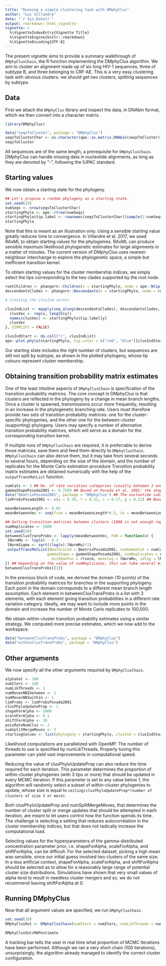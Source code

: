 ```yaml
---
title: "Running a simple clustering task with DMphyClus"
author: "Luc Villandre"
date: "`r Sys.Date()`"
output: rmarkdown::html_vignette
vignette: >
  %\VignetteIndexEntry{Vignette Title}
  %\VignetteEngine{knitr::rmarkdown}
  %\VignetteEncoding{UTF-8}
---
```


The present vignette aims to provide a summary walkthrough of `DMphyClusChain`, the R function implementing the DMphyClus algorithm. We aim to cluster an alignment made up of six long HIV-1 sequences, three of subtype B, and three belonging to CRF-AE. This is a very easy clustering task with obvious clusters: we should get two clusters, splitting sequences by subtype.

## Data

First we attach the `DMphyClus` library and inspect the data, in DNAbin format, which we then convert into a character matrix.
```r
library(DMphyClus)

data("seqsToCluster", package = "DMphyClus")
seqsToClusterChar <- as.character(ape::as.matrix.DNAbin(seqsToCluster))
seqsToCluster
```
All sequences are of the same length, a prerequisite for `DMphyClusChain`. DMphyClus can handle missing data in nucleotide alignments, as long as they are denoted by "-", following the IUPAC standard.

## Starting values

We now obtain a starting state for the phylogeny.
```r
## Let's propose a random phylogeny as a starting state.
set.seed(10)
numSeqs <- nrow(seqsToClusterChar)
startingPhylo <- ape::rtree(numSeqs)
startingPhylo$tip.label <- rownames(seqsToClusterChar)[sample(1:numSeqs, size = numSeqs)]
startingPhylo
```
Note that this is meant as an illustration only. Using a sensible starting value greatly reduces time to convergence. In Villandre et al. 2017, we used RAxML to obtain starting values for the phylogenies. RAxML can produce sensible maximum likelihood phylogenetic estimates for large alignments in a matter of minutes. The current version of DMphyClus uses nearest-neighbour interchange to explore the phylogenetic space, a simple but inefficient transition kernel.

To obtain starting values for the cluster membership indices, we simply select the tips corresponding to the two clades supported by the root node.
```r
rootChildren <- phangorn::Children(x = startingPhylo, node = ape::Ntip(startingPhylo)+1)
descendantsClades <- phangorn::Descendants(x = startingPhylo, node = rootChildren)

# Creating the clusInd vector

clusIndList <- mapply(seq_along(descendantsClades), descendantsClades, FUN = function(x,y) {
  clusVec <- rep(x, length(y))
  names(clusVec) <- startingPhylo$tip.label[y]
  clusVec
}, SIMPLIFY = FALSE)

clusIndStart <- do.call("c", clusIndList)
ape::plot.phylo(startingPhylo, tip.color = c("red", "blue")[clusIndStart])
```
Our starting state includes the right number of clusters, but sequences are still not split by subtype, as shown in the plotted phylogeny, whose tip colours represent cluster membership.

## Obtaining transition probability matrix estimates

One of the least intuitive aspects of `DMphyClusChain` is specification of the transition probability matrices. The core concept in DMphyClus is that clusters are reflected in the phylogeny by a change in mean branch lengths. Once a cluster is spawned, transmissions occur more frequently, resulting in an increase in the phylogenetic branching rate. Users must therefore provide two sets of transition probability matrices: one for the cluster-specific phylogenies, and the other one for the between-cluster (supporting) phylogeny. Users may specify a number of alternative transition probability matrices, which will serve as a domain for the corresponding transition kernel.

If multiple runs of `DMphyClusChain` are required, it is preferrable to derive those matrices, save them and feed them directly to `DMphyClusChain`. `DMphyClusChain` can also derive them, but it may take from several seconds to several hours, depending on the size of the domain, and the number of replicates for the Monte Carlo estimation procedure  Transition probability matrix estimates are obtained numerically with the help of the `outputTransMatList` function.
```r
numCats <- 3 ## No. of rate variation categories (usually between 3 and 5)
gammaShapePosada2001 <- 0.7589 ## Based on Posada et al. 2001: the shape parameter of the discrete gamma distribution.
data("QmatrixPosada2001", package = "DMphyClus") ## The nucleotide substitution rate matrix
limProbsPosada2001 <- c(a = 0.39, t = 0.22, c = 0.17, g = 0.22) ## Based on Posada et al. 2001: the chain's limiting probabilities.

meanBetweenLength <- 0.03
meanBetweenVec <- seq(from = meanBetweenLength*0.5, to = meanBetweenLength*1.5, length.out = 10) ## A range of possible mean branch lengths in the supporting phylogeny.

## Getting transition matrices between clusters (1000 is not enough replicates, I would recommend 1e5)
numReplicates <- 1000
set.seed(20)
betweenClusTransProbs <- lapply(meanBetweenVec, FUN = function(x) {
 lNormMu <- log(x) - 0.3
 lNormSigma <- sqrt((log(x)-lNormMu)*2)
 outputTransMatList(QmatScaled = QmatrixPosada2001, numGammaCat = numCats,
                   gammaShape = gammaShapePosada2001, numReplicates = numReplicates,
                     distRanFun = rlnorm, meanlog = lNormMu, sdlog = lNormSigma)
}) ## Depending on the value of numReplicates, this can take several minutes...
betweenClusTransProbs[[1]]
```
In the previous block of code, we derived the domain (10 points) of the transition probability matrices for branches in the supporting phylogeny. Each point in the domain corresponds to a different mean branch length assumption. Each element in betweenClusTransProbs is a list with 3 elements, with each element giving transition probabilities in a different rate variation category. Ideally, we may want to include more points in the domain and increase the number of Monte Carlo replicates to 100,000.

We obtain within-cluster transition probability estimates using a similar strategy. We computed more precise estimates, which we now add to the workspace.
```r
data("betweenClusTransProbs", package = "DMphyClus")
data("withinClusTransProbs", package = "DMphyClus")
```

## Other arguments

We now specify all the other arguments required by `DMphyClusChain`.
```r
alphaVal <- 100
numIters <- 100
numLikThreads <- 1
numMovesNNIbetween <- 1
numMovesNNIwithin <- 1
limProbs <- limProbsPosada2001
clusPhyloUpdateProp <- 1
shapeForAlpha <- 1000
scaleForAlpha <- 0.1
shiftForAlpha <- 10
poisRateNumClus <- 2
numSplitMergeMoves <- 3
startingValues <- list(phylogeny = startingPhylo, clusInd = clusIndStart, alpha = alphaVal)
```
Likelihood computations are parallelized with OpenMP. The number of threads to use is specified by numLikThreads. Properly tuning this parameter can yield vast improvements in computational speed.

Reducing the value of clusPhyloUpdateProp can also reduce the time required for each iteration. This parameter determines the proportion of within-cluster phylogenies (with 3 tips or more) that should be updated in every MCMC iteration. If this parameter is set to any value below 1, the algorithm will randomly select a subset of within-cluster phylogenies to update, whose size is equal to `ceiling(clusPhyloUpdateProp*(number of clusters of size 3 or more)`.

Both clusPhyloUpdateProp and numSplitMergeMoves, that determines the number of cluster split or merge updates that should be attempted in each iteration, are meant to let users control how the function spends its time. The challenge is selecting a setting that reduces autocorrelation in the cluster membership indices, but that does not radically increase the computational load.

Selecting values for the hyperparameters of the gamma-distributed concentration parameter \alpha prior, i.e. shapeForAlpha, scaleForAlpha, and shiftForAlpha, can be difficult. For the selected dataset, picking a high mean was sensible, since our initial guess involved two clusters of the same size. In a less artificial context, shapeForAlpha, scaleForAlpha, and shiftForAlpha should be selected as to allow for a reasonably large range of potential cluster size distributions. Simulations have shown that very small values of alpha tend to result in needless cluster mergers and so, we do not recommend leaving shiftForAlpha at 0.

## Running DMphyClus

Now that all argument values are specified, we run `DMphyClusChain`.
```r
set.seed(10)
DMphyClusOut <- DMphyClusChain(numIters = numIters, numLikThreads = numLikThreads, numMovesNNIbetween = numMovesNNIbetween, numMovesNNIwithin = numMovesNNIwithin,        alignment = seqsToClusterChar, startingValues = startingValues, limProbs = limProbsPosada2001, clusPhyloUpdateProp = clusPhyloUpdateProp, numSplitMergeMoves = numSplitMergeMoves, shapeForAlpha = shapeForAlpha, scaleForAlpha = scaleForAlpha, shiftForAlpha = shiftForAlpha, poisRateNumClus = poisRateNumClus, betweenClusTransMatList = betweenClusTransProbs, withinClusTransMatList = withinClusTransProbs)
```
```r
DMphyClusOut$MAPestimate
```
A tracking bar tells the user in real time what proportion of MCMC iterations have been performed. Although we ran a very short chain (100 iterations), unsurprisingly, the algorithm already managed to identify the correct cluster configuration.

